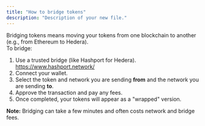 ```yaml
---
title: "How to bridge tokens"
description: "Description of your new file."
---
```


Bridging tokens means moving your tokens from one blockchain to another (e.g., from Ethereum to Hedera).\
 To bridge:

1. Use a trusted bridge (like Hashport for Hedera). https://www.hashport.network/
2. Connect your wallet.
3. Select the token and network you are sending **from** and the network you are sending **to**.
4. Approve the transaction and pay any fees.
5. Once completed, your tokens will appear as a "wrapped" version.

**Note:** Bridging can take a few minutes and often costs network and bridge fees.